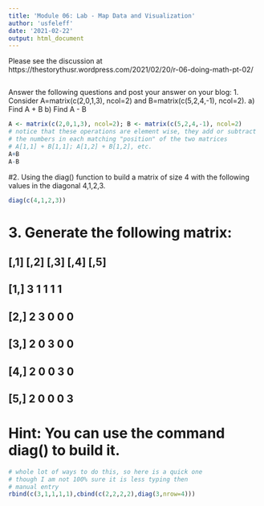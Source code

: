 ```yaml
---
title: 'Module 06: Lab - Map Data and Visualization'
author: 'usfeleff'
date: '2021-02-22'
output: html_document
---
```


Please see the discussion at https://thestorythusr.wordpress.com/2021/02/20/r-06-doing-math-pt-02/

```r

```
Answer the following questions and post your answer on your blog:
1. Consider A=matrix(c(2,0,1,3), ncol=2) and B=matrix(c(5,2,4,-1), ncol=2).
a) Find A + B
b) Find A - B

```R
A <- matrix(c(2,0,1,3), ncol=2); B <- matrix(c(5,2,4,-1), ncol=2)
# notice that these operations are element wise, they add or subtract
# the numbers in each matching "position" of the two matrices
# A[1,1] + B[1,1]; A[1,2] + B[1,2], etc.
A+B
A-B
```

#2. Using the diag() function to build a matrix of size 4 with the following values in the diagonal 4,1,2,3.
```R
diag(c(4,1,2,3))
```
# 3. Generate the following matrix:

## [,1] [,2] [,3] [,4] [,5]
## [1,] 3 1 1 1 1
## [2,] 2 3 0 0 0
## [3,] 2 0 3 0 0
## [4,] 2 0 0 3 0
## [5,] 2 0 0 0 3
# Hint: You can use the command diag() to build it.
```R
# whole lot of ways to do this, so here is a quick one
# though I am not 100% sure it is less typing then
# manual entry
rbind(c(3,1,1,1,1),cbind(c(2,2,2,2),diag(3,nrow=4)))

```
